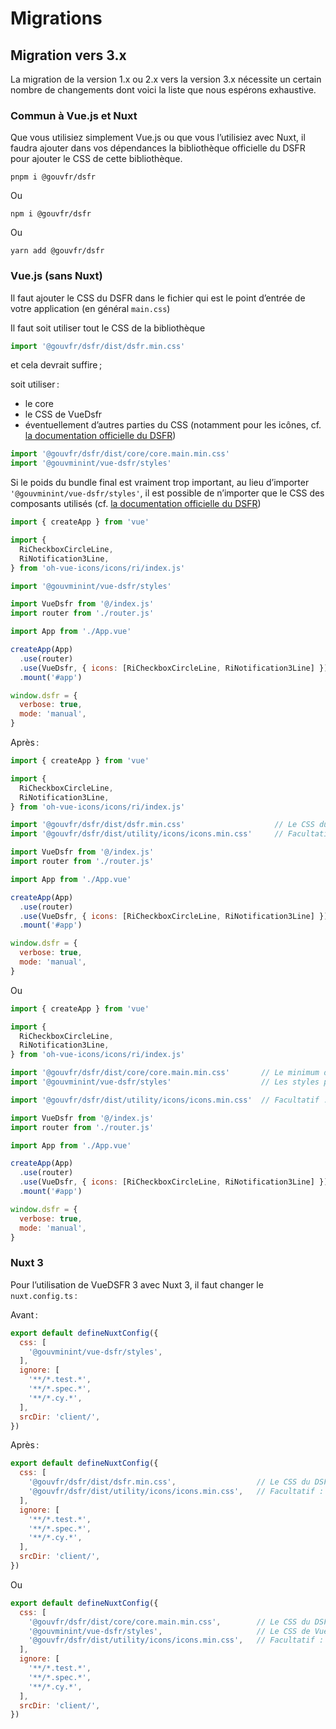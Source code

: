 
<Meta title="Docs/4. Migrations" />

# Migrations

## Migration vers 3.x

La migration de la version 1.x ou 2.x vers la version 3.x nécessite un certain nombre de changements
dont voici la liste que nous espérons exhaustive.

### Commun à Vue.js et Nuxt

Que vous utilisiez simplement Vue.js ou que vous l’utilisiez avec Nuxt, il faudra ajouter dans
vos dépendances la bibliothèque officielle du DSFR pour ajouter le CSS de cette bibliothèque.

```
pnpm i @gouvfr/dsfr
```

Ou

```
npm i @gouvfr/dsfr
```

Ou

```
yarn add @gouvfr/dsfr
```


### Vue.js (sans Nuxt)

Il faut ajouter le CSS du DSFR dans le fichier qui est le point d’entrée de votre application (en général `main.css`)

Il faut soit utiliser tout le CSS de la bibliothèque
```javascript
import '@gouvfr/dsfr/dist/dsfr.min.css'
```
et cela devrait suffire ;

soit utiliser :
- le core
- le CSS de VueDsfr
- éventuellement d’autres parties du CSS (notamment pour les icônes, cf. [la documentation officielle du DSFR](https://www.systeme-de-design.gouv.fr/elements-d-interface/fondamentaux-techniques/icones))

```javascript
import '@gouvfr/dsfr/dist/core/core.main.min.css'
import '@gouvminint/vue-dsfr/styles'
```

Si le poids du bundle final est vraiment trop important, au lieu d’importer `'@gouvminint/vue-dsfr/styles'`, il est possible
de n’importer que le CSS des composants utilisés (cf. [la documentation officielle du DSFR](https://www.systeme-de-design.gouv.fr/comment-utiliser-le-dsfr/developpeurs/prise-en-main-du-dsfr))

```javascript
import { createApp } from 'vue'

import {
  RiCheckboxCircleLine,
  RiNotification3Line,
} from 'oh-vue-icons/icons/ri/index.js'

import '@gouvminint/vue-dsfr/styles'

import VueDsfr from '@/index.js'
import router from './router.js'

import App from './App.vue'

createApp(App)
  .use(router)
  .use(VueDsfr, { icons: [RiCheckboxCircleLine, RiNotification3Line] })
  .mount('#app')

window.dsfr = {
  verbose: true,
  mode: 'manual',
}
```

Après :

```javascript
import { createApp } from 'vue'

import {
  RiCheckboxCircleLine,
  RiNotification3Line,
} from 'oh-vue-icons/icons/ri/index.js'

import '@gouvfr/dsfr/dist/dsfr.min.css'                    // Le CSS du DSFR
import '@gouvfr/dsfr/dist/utility/icons/icons.min.css'     // Facultatif : Si des icônes sont utilisées avec <span class="fr-icon-..." />

import VueDsfr from '@/index.js'
import router from './router.js'

import App from './App.vue'

createApp(App)
  .use(router)
  .use(VueDsfr, { icons: [RiCheckboxCircleLine, RiNotification3Line] })
  .mount('#app')

window.dsfr = {
  verbose: true,
  mode: 'manual',
}
```

Ou

```javascript
import { createApp } from 'vue'

import {
  RiCheckboxCircleLine,
  RiNotification3Line,
} from 'oh-vue-icons/icons/ri/index.js'

import '@gouvfr/dsfr/dist/core/core.main.min.css'       // Le minimum de CSS pour le DSFR
import '@gouvminint/vue-dsfr/styles'                    // Les styles propres à chaque composant

import '@gouvfr/dsfr/dist/utility/icons/icons.min.css'  // Facultatif : Si des icônes sont utilisées avec <span class="fr-icon-..." />

import VueDsfr from '@/index.js'
import router from './router.js'

import App from './App.vue'

createApp(App)
  .use(router)
  .use(VueDsfr, { icons: [RiCheckboxCircleLine, RiNotification3Line] })
  .mount('#app')

window.dsfr = {
  verbose: true,
  mode: 'manual',
}
```

### Nuxt 3

Pour l’utilisation de VueDSFR 3 avec Nuxt 3, il faut changer le `nuxt.config.ts` :

Avant :

```javascript
export default defineNuxtConfig({
  css: [
    '@gouvminint/vue-dsfr/styles',
  ],
  ignore: [
    '**/*.test.*',
    '**/*.spec.*',
    '**/*.cy.*',
  ],
  srcDir: 'client/',
})
```

Après :

```javascript
export default defineNuxtConfig({
  css: [
    '@gouvfr/dsfr/dist/dsfr.min.css',                  // Le CSS du DSFR
    '@gouvfr/dsfr/dist/utility/icons/icons.min.css',   // Facultatif : Si des icônes sont utilisées avec <span class="fr-icon-..." />
  ],
  ignore: [
    '**/*.test.*',
    '**/*.spec.*',
    '**/*.cy.*',
  ],
  srcDir: 'client/',
})
```

Ou

```javascript
export default defineNuxtConfig({
  css: [
    '@gouvfr/dsfr/dist/core/core.main.min.css',        // Le CSS du DSFR
    '@gouvminint/vue-dsfr/styles',                     // Le CSS de VueDSFR
    '@gouvfr/dsfr/dist/utility/icons/icons.min.css',   // Facultatif : Si des icônes sont utilisées avec <span class="fr-icon-..." />
  ],
  ignore: [
    '**/*.test.*',
    '**/*.spec.*',
    '**/*.cy.*',
  ],
  srcDir: 'client/',
})
```
